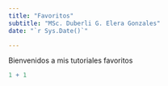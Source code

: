 ---
title: "Favoritos"
subtitle: "MSc. Duberli G. Elera Gonzales"
date: "`r Sys.Date()`"

---

Bienvenidos a mis tutoriales favoritos

```{r}
1 + 1
```
